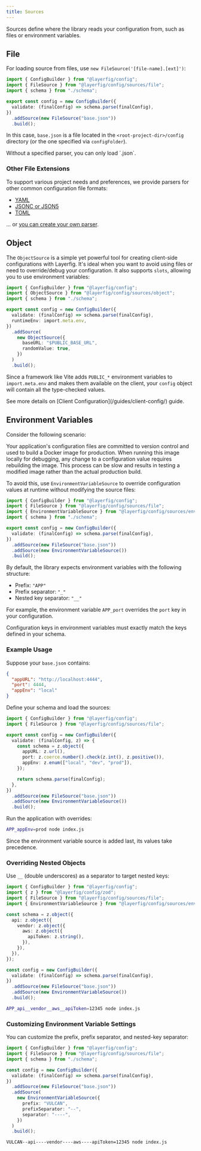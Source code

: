 ```yaml
---
title: Sources
---
```



Sources define where the library reads your configuration from, such as files or environment variables.

## File

For loading source from files, use `new FileSource('[file-name].[ext]')`:

```ts {2,8}
import { ConfigBuilder } from "@layerfig/config";
import { FileSource } from "@layerfig/config/sources/file";
import { schema } from "./schema";

export const config = new ConfigBuilder({
  validate: (finalConfig) => schema.parse(finalConfig),
})
  .addSource(new FileSource("base.json"))
  .build();
```

In this case, `base.json` is a file located in the `<root-project-dir>/config` directory (or the one specified via `configFolder`).

<Aside>Without a specified parser, you can only load `.json`.</Aside>

### Other File Extensions

To support various project needs and preferences, we provide parsers for other common configuration file formats:

- [YAML](/parsers/yaml/)
- [JSONC or JSON5](/parsers/json5/)
- [TOML](/parsers/toml/)

... or [you can create your own parser](/parsers/custom).

## Object

The `ObjectSource` is a simple yet powerful tool for creating client-side configurations with Layerfig. It's ideal when you want to avoid using files or need to override/debug your configuration. It also supports `slots`, allowing you to use environment variables:

```ts {2,7,10-13}
import { ConfigBuilder } from "@layerfig/config";
import { ObjectSource } from "@layerfig/config/sources/object";
import { schema } from "./schema";

export const config = new ConfigBuilder({
  validate: (finalConfig) => schema.parse(finalConfig),
  runtimeEnv: import.meta.env,
})
  .addSource(
    new ObjectSource({
      baseURL: "$PUBLIC_BASE_URL",
      randomValue: true,
    })
  )
  .build();
```

Since a framework like Vite adds `PUBLIC_*` environment variables to `import.meta.env` and makes them available on the client, your `config` object will contain all the type-checked values.

<Aside>
  See more details on [Client Configuration](/guides/client-config/) guide.
</Aside>

## Environment Variables

Consider the following scenario:

Your application's configuration files are committed to version control and used to build a Docker image for production. When running this image locally for debugging, any change to a configuration value requires rebuilding the image. This process can be slow and results in testing a modified image rather than the actual production build.

To avoid this, use `EnvironmentVariableSource` to override configuration values at runtime without modifying the source files:

```ts {3,10}
import { ConfigBuilder } from "@layerfig/config";
import { FileSource } from "@layerfig/config/sources/file";
import { EnvironmentVariableSource } from "@layerfig/config/sources/env";
import { schema } from "./schema";

export const config = new ConfigBuilder({
  validate: (finalConfig) => schema.parse(finalConfig),
})
  .addSource(new FileSource("base.json"))
  .addSource(new EnvironmentVariableSource())
  .build();
```

By default, the library expects environment variables with the following structure:

- Prefix: `"APP"`
- Prefix separator: `"_"`
- Nested key separator: `"__"`

For example, the environment variable `APP_port` overrides the `port` key in your configuration.

<Aside title="Important">
  Configuration keys in environment variables must exactly match the keys
  defined in your schema.
</Aside>

### Example Usage

Suppose your `base.json` contains:

```json
{
  "appURL": "http://localhost:4444",
  "port": 4444,
  "appEnv": "local"
}
```

Define your schema and load the sources:

```ts
import { ConfigBuilder } from "@layerfig/config";
import { FileSource } from "@layerfig/config/sources/file";

export const config = new ConfigBuilder({
  validate: (finalConfig, z) => {
    const schema = z.object({
      appURL: z.url(),
      port: z.coerce.number().check(z.int(), z.positive()),
      appEnv: z.enum(["local", "dev", "prod"]),
    });

    return schema.parse(finalConfig);
  },
})
  .addSource(new FileSource("base.json"))
  .addSource(new EnvironmentVariableSource())
  .build();
```

Run the application with overrides:

```bash
APP_appEnv=prod node index.js
```

Since the environment variable source is added last, its values take precedence.

### Overriding Nested Objects

Use `__` (double underscores) as a separator to target nested keys:

```ts
import { ConfigBuilder } from "@layerfig/config";
import { z } from "@layerfig/config/zod";
import { FileSource } from "@layerfig/config/sources/file";
import { EnvironmentVariableSource } from "@layerfig/config/sources/env";

const schema = z.object({
  api: z.object({
    vendor: z.object({
      aws: z.object({
        apiToken: z.string(),
      }),
    }),
  }),
});

const config = new ConfigBuilder({
  validate: (finalConfig) => schema.parse(finalConfig),
})
  .addSource(new FileSource("base.json"))
  .addSource(new EnvironmentVariableSource())
  .build();
```

```bash
APP_api__vendor__aws__apiToken=12345 node index.js
```

### Customizing Environment Variable Settings

You can customize the prefix, prefix separator, and nested-key separator:

```ts
import { ConfigBuilder } from "@layerfig/config";
import { FileSource } from "@layerfig/config/sources/file";
import { schema } from "./schema";

const config = new ConfigBuilder({
  validate: (finalConfig) => schema.parse(finalConfig),
})
  .addSource(new FileSource("base.json"))
  .addSource(
    new EnvironmentVariableSource({
      prefix: "VULCAN",
      prefixSeparator: "--",
      separator: "----",
    })
  )
  .build();
```

```bash
VULCAN--api----vendor----aws----apiToken=12345 node index.js
```
